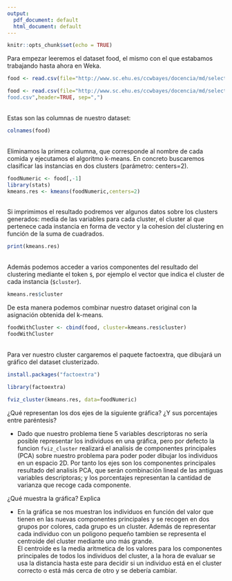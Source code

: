 ```yaml
---
output:
  pdf_document: default
  html_document: default
---
```


```r
knitr::opts_chunk$set(echo = TRUE)
```
Para empezar leeremos el dataset food, el mismo con el que estabamos trabajando hasta ahora en Weka.
```r
food <- read.csv(file="http://www.sc.ehu.es/ccwbayes/docencia/md/selected-dbs/clustering/food.csv",header=TRUE, sep=",")
```
```r
food <- read.csv(file="http://www.sc.ehu.es/ccwbayes/docencia/md/selected-dbs/clustering/
food.csv",header=TRUE, sep=",")
```
\
Estas son las columnas de nuestro dataset:
```r
colnames(food)
```
\
Eliminamos la primera columna, que corresponde al nombre de cada comida y ejecutamos el algoritmo k-means. En concreto buscaremos clasificar las instancias en dos clusters (parámetro: centers=2).
```r
foodNumeric <- food[,-1]
library(stats)
kmeans.res <- kmeans(foodNumeric,centers=2)
```
\
Si imprimimos el resultado podremos ver algunos datos sobre los clusters generados: media de las variables para cada cluster, el cluster al que pertenece cada instancia en forma de vector y la cohesion del clustering en función de la suma de cuadrados.
```r
print(kmeans.res)
```
\
Además podemos acceder a varios componentes del resultado del clustering mediante el token `$`, por ejemplo el vector que indica el cluster de cada instancia (`$cluster`).
```r
kmeans.res$cluster
```
\newpage
De esta manera podemos combinar nuestro dataset original con la asignación obtenida del k-means.
```r
foodWithCluster <- cbind(food, cluster=kmeans.res$cluster)
foodWithCluster
```
\
Para ver nuestro cluster cargaremos el paquete factoextra, que dibujará un gráfico del dataset clusterizado.
```r
install.packages("factoextra")
```
```r
library(factoextra)
```
\newpage
```r
fviz_cluster(kmeans.res, data=foodNumeric)
```

¿Qué representan los dos ejes de la siguiente gráfica? ¿Y sus porcentajes entre paréntesis?

* Dado que nuestro problema tiene 5 variables descriptoras no sería posible representar los individuos en una gráfica, pero por defecto la funcion `fviz_cluster` realizará el analisis de componentes principales (PCA) sobre nuestro problema para poder poder dibujar los individuos en un espacio 2D. Por tanto los ejes son los componentes principales resultado del analisis PCA, que serán combinación lineal de las antiguas variables descriptoras; y los porcentajes representan la cantidad de varianza que recoge cada componente.

¿Qué muestra la gráfica? Explica

* En la gráfica se nos muestran los individuos en función del valor que tienen en las nuevas componentes principales y se recogen en dos grupos por colores, cada grupo es un cluster. Además de representar cada individuo con un poligono pequeño tambien se representa el centroide del cluster mediante uno más grande.\
El centroide es la media aritmetica de los valores para los componentes principales de todos los individuos del cluster, a la hora de evaluar se usa la distancia hasta este para decidir si un individuo está en el cluster correcto o está más cerca de otro y se debería cambiar.

